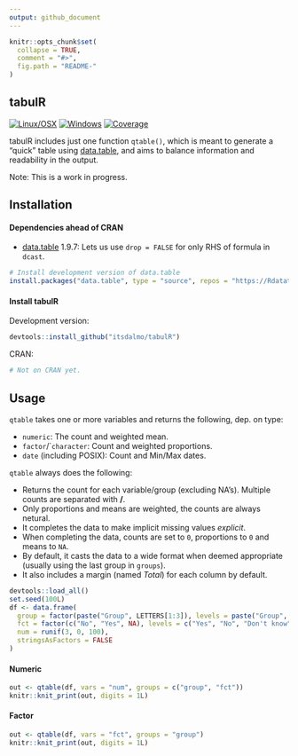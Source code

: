 ```yaml
---
output: github_document
---
```


<!-- README.md is generated from README.Rmd. Please edit that file -->

```r
knitr::opts_chunk$set(
  collapse = TRUE,
  comment = "#>",
  fig.path = "README-"
)
```

## tabulR

[![Linux/OSX](https://travis-ci.org/itsdalmo/tabulR.svg?branch=master)](https://travis-ci.org/itsdalmo/tabulR)
[![Windows](https://ci.appveyor.com/api/projects/status/github/itsdalmo/tabulR?branch=master&svg=true)](https://ci.appveyor.com/project/itsdalmo/tabulR)
[![Coverage](http://codecov.io/github/itsdalmo/tabulR/coverage.svg?branch=master)](http://codecov.io/github/itsdalmo/tabulR?branch=master)

tabulR includes just one function `qtable()`, which is meant to generate a "quick"
table using [data.table](https://github.com/Rdatatable/data.table), and aims to
balance information and readability in the output.

Note: This is a work in progress.

## Installation

#### Dependencies ahead of CRAN

- [data.table](https://github.com/Rdatatable/data.table) 1.9.7: Lets us use `drop = FALSE`
for only RHS of formula in `dcast`.

```R
# Install development version of data.table
install.packages("data.table", type = "source", repos = "https://Rdatatable.github.io/data.table")
```

#### Install tabulR

Development version:
```R
devtools::install_github("itsdalmo/tabulR")
```

CRAN:
```R
# Not on CRAN yet.
```

## Usage

`qtable` takes one or more variables and returns the following, dep. on type:

- `numeric`: The count and weighted mean.
- `factor`/``character`: Count and weighted proportions.
- `date` (including POSIX): Count and Min/Max dates. 

`qtable` always does the following:

- Returns the count for each variable/group (excluding NA's). Multiple counts are separated with **/**.
- Only proportions and means are weighted, the counts are always netural.
- It completes the data to make implicit missing values *explicit*. 
- When completing the data, counts are set to `0`, proportions to `0` and means to `NA`.
- By default, it casts the data to a wide format when deemed appropriate (usually using the last
group in `groups`).
- It also includes a margin (named *Total*) for each column by default.

```r
devtools::load_all()
set.seed(100L)
df <- data.frame(
  group = factor(paste("Group", LETTERS[1:3]), levels = paste("Group", LETTERS[1:4])),
  fct = factor(c("No", "Yes", NA), levels = c("Yes", "No", "Don't know")),
  num = runif(3, 0, 100),
  stringsAsFactors = FALSE
)
```

#### Numeric

```r
out <- qtable(df, vars = "num", groups = c("group", "fct"))
knitr::knit_print(out, digits = 1L)
```

#### Factor

```r
out <- qtable(df, vars = "fct", groups = "group")
knitr::knit_print(out, digits = 1L)
```

